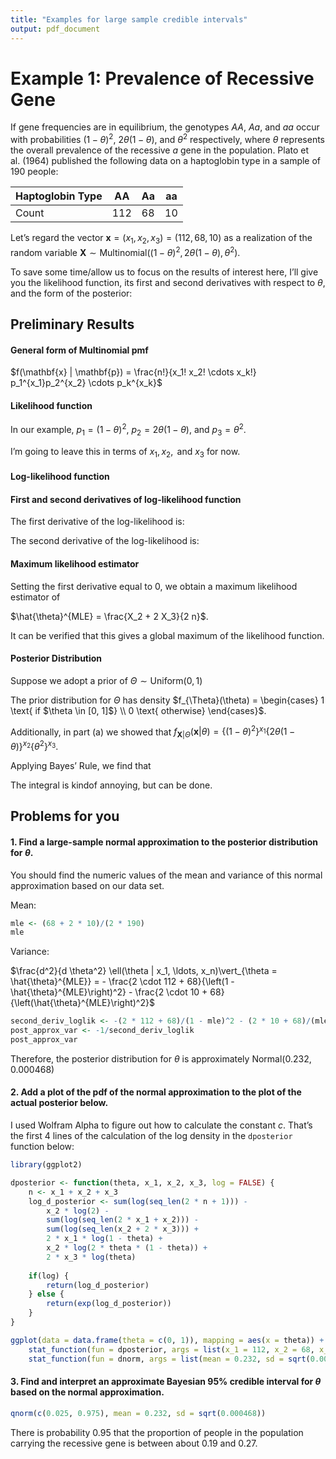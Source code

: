 ```yaml
---
title: "Examples for large sample credible intervals"
output: pdf_document
---
```


# Example 1: Prevalence of Recessive Gene

If gene frequencies are in equilibrium, the genotypes *AA*, *Aa*, and *aa* occur with probabilities $(1 - \theta)^2$, $2 \theta(1 - \theta)$, and $\theta^2$ respectively, where $\theta$ represents the overall prevalence of the recessive *a* gene in the population.  Plato et al. (1964) published the following data on a haptoglobin type in a sample of 190 people:

Haptoglobin Type | AA    | Aa    | aa
-----------------|-------|-------|------
Count            | 112   | 68    | 10

Let's regard the vector $\mathbf{x} = (x_1, x_2, x_3) = (112, 68, 10)$ as a realization of the random variable $\mathbf{X} \sim \text{Multinomial}\left((1 - \theta)^2, 2 \theta(1 - \theta), \theta^2\right)$.

To save some time/allow us to focus on the results of interest here, I'll give you the likelihood function, its first and second derivatives with respect to $\theta$, and the form of the posterior:

## Preliminary Results

#### General form of Multinomial pmf

$f(\mathbf{x} | \mathbf{p}) = \frac{n!}{x_1! x_2! \cdots x_k!} p_1^{x_1}p_2^{x_2} \cdots p_k^{x_k}$

#### Likelihood function

In our example, $p_1 = (1 - \theta)^2$, $p_2 = 2 \theta (1 - \theta)$, and $p_3 = \theta^2$.

\begin{align*}
\mathcal{L}(\theta | \mathbf{x}) &= f(\mathbf{x} | \theta) \\
&= \{(1 - \theta)^2\}^{x_{1}} \{ 2 \theta(1 - \theta) \}^{x_{2}} \{ \theta^2 \}^{x_{3}}
\end{align*}

I'm going to leave this in terms of $x_1, x_2, \text{ and } x_3$ for now.

#### Log-likelihood function

\begin{align*}
\ell(\theta | \mathbf{x}) &= \log[\mathcal{L}(\theta | \mathbf{x})] \\
&= \log\left[\{(1 - \theta)^2\}^{x_{1}} \{ 2 \theta(1 - \theta) \}^{x_{2}} \{ \theta^2 \}^{x_{3}}\right] \\
&= x_1 \log\{(1 - \theta)^2\} + x_2 \log \{ 2 \theta(1 - \theta) \} + x_3 \log \{ \theta^2 \}
\end{align*}

#### First and second derivatives of log-likelihood function

The first derivative of the log-likelihood is:

\begin{align*}
\frac{d}{d\theta} \ell(\theta | \mathbf{x}) = \cdots = \frac{-2 x_1 \theta}{\theta(1 - \theta)} + \frac{x_2(1 - 2 \theta)}{\theta(1 - \theta)} + \frac{2 x_3(1 - \theta)}{\theta(1 - \theta)}
\end{align*}

The second derivative of the log-likelihood is:

\begin{align*}
\frac{d^2}{d\theta^2} \ell(\theta | \mathbf{x}) = \cdots = - \frac{2 x_1 + x_2}{(1 - \theta)^2} - \frac{2 x_3 + x_2}{\theta^2}
\end{align*}

#### Maximum likelihood estimator

Setting the first derivative equal to 0, we obtain a maximum likelihood estimator of

$\hat{\theta}^{MLE} = \frac{X_2 + 2 X_3}{2 n}$.

It can be verified that this gives a global maximum of the likelihood function.

#### Posterior Distribution

Suppose we adopt a prior of $\Theta \sim \text{Uniform}(0, 1)$

The prior distribution for $\Theta$ has density $f_{\Theta}(\theta) = \begin{cases} 1 \text{ if $\theta \in [0, 1]$} \\ 0 \text{ otherwise} \end{cases}$.

Additionally, in part (a) we showed that $f_{\mathbf{X}|\Theta}(\mathbf{x} | \theta) = \{(1 - \theta)^2\}^{x_{1}} \{ 2 \theta(1 - \theta) \}^{x_{2}} \{ \theta^2 \}^{x_3}$.

Applying Bayes' Rule, we find that

\begin{align*}
f_{\Theta|\mathbf{X}}(\theta | \mathbf{x}) = \cdots = \begin{cases} c \{(1 - \theta)^2\}^{x_{1}} \{ 2 \theta(1 - \theta) \}^{x_{2}} \{ \theta^2 \}^{x_3} \text{ if $\theta \in [0, 1]$} \\ 0 \text{ otherwise} \end{cases}
\end{align*}

The integral is kindof annoying, but can be done.

## Problems for you

#### 1. Find a large-sample normal approximation to the posterior distribution for $\theta$.

You should find the numeric values of the mean and variance of this normal approximation based on our data set.

Mean:

```r
mle <- (68 + 2 * 10)/(2 * 190)
mle
```

Variance:

$\frac{d^2}{d \theta^2} \ell(\theta | x_1, \ldots, x_n)\vert_{\theta = \hat{\theta}^{MLE}} = - \frac{2 \cdot 112 + 68}{\left(1 - \hat{\theta}^{MLE}\right)^2} - \frac{2 \cdot 10 + 68}{\left(\hat{\theta}^{MLE}\right)^2}$

```r
second_deriv_loglik <- -(2 * 112 + 68)/(1 - mle)^2 - (2 * 10 + 68)/(mle^2)
post_approx_var <- -1/second_deriv_loglik
post_approx_var
```

Therefore, the posterior distribution for $\theta$ is approximately Normal$(0.232, 0.000468)$

#### 2. Add a plot of the pdf of the normal approximation to the plot of the actual posterior below.

I used Wolfram Alpha to figure out how to calculate the constant $c$.  That's the first 4 lines of the calculation of the log density in the `dposterior` function below:

```r
library(ggplot2)

dposterior <- function(theta, x_1, x_2, x_3, log = FALSE) {
    n <- x_1 + x_2 + x_3
    log_d_posterior <- sum(log(seq_len(2 * n + 1))) -
        x_2 * log(2) - 
        sum(log(seq_len(2 * x_1 + x_2))) -
        sum(log(seq_len(x_2 + 2 * x_3))) +
        2 * x_1 * log(1 - theta) +
        x_2 * log(2 * theta * (1 - theta)) +
        2 * x_3 * log(theta)
    
    if(log) {
        return(log_d_posterior)
    } else {
        return(exp(log_d_posterior))
    }
}

ggplot(data = data.frame(theta = c(0, 1)), mapping = aes(x = theta)) +
    stat_function(fun = dposterior, args = list(x_1 = 112, x_2 = 68, x_3 = 10), n = 1001) +
    stat_function(fun = dnorm, args = list(mean = 0.232, sd = sqrt(0.000468)), color = "orange")
```

#### 3. Find and interpret an approximate Bayesian 95% credible interval for $\theta$ based on the normal approximation.

```r
qnorm(c(0.025, 0.975), mean = 0.232, sd = sqrt(0.000468))
```

There is probability 0.95 that the proportion of people in the population carrying the recessive gene is between about 0.19 and 0.27.
